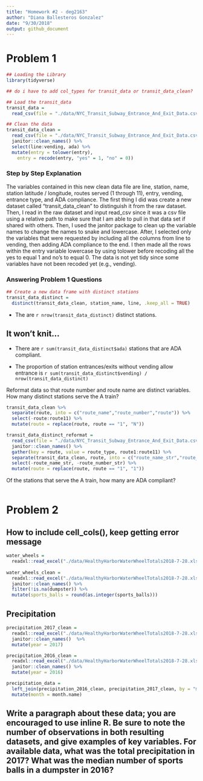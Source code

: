 ```yaml
---
title: "Homework #2 - deg2163"
author: "Diana Ballesteros Gonzalez"
date: "9/30/2018"
output: github_document
---
```


# **Problem 1**
```r
## Loading the Library
library(tidyverse)
```

```r
## do i have to add col_types for transit_data or transit_data_clean?

## Load the transit_data
transit_data = 
  read_csv(file = "./data/NYC_Transit_Subway_Entrance_And_Exit_Data.csv")

## Clean the data 
transit_data_clean = 
  read_csv(file = "./data/NYC_Transit_Subway_Entrance_And_Exit_Data.csv") %>% 
  janitor::clean_names() %>% 
  select(line:vending, ada) %>% 
  mutate(entry = tolower(entry),
    entry = recode(entry, "yes" = 1, "no" = 0))
```

### Step by Step Explanation
The variables contained in this new clean data file are line, station, name, station latitude / longitude, routes served (1 through 11), entry, vending, entrance type, and ADA compliance. The first thing I did was create a new dataset called "transit_data_clean" to distinguish it from the raw dataset. Then, I read in the raw dataset and input read_csv since it was a csv file using a relative path to make sure that I am able to pull in that data set if shared with others. Then, I used the janitor package to clean up the variable names to change the names to snake and lowercase. After, I selected only the variables that were requested by including all the columns from line to vending, then adding ADA compliance to the end. I then made all the rows within the entry variable lowercase by using tolower before recoding all the yes to equal 1 and no's to equal 0. The data is not yet tidy since some variables have not been recoded yet (e.g., vending).

### Answering Problem 1 Questions
```r
## Create a new data frame with distinct stations 
transit_data_distinct = 
  distinct(transit_data_clean, station_name, line, .keep_all = TRUE)
```
* The are `r nrow(transit_data_distinct)` distinct stations. 

## It won't knit...
* There are `r sum(transit_data_distinct$ada)` stations that are ADA compliant.

* The proportion of station entrances/exits without vending allow entrance is 
`r sum(transit_data_distinct$vending) / nrow(transit_data_distinct)`

Reformat data so that route number and route name are distinct variables. How many distinct stations serve the A train? 

```r
transit_data_clean %>% 
  separate(route, into = c("route_name","route_number","route")) %>% 
  select(-route:route11) %>% 
  mutate(route = replace(route, route == "1", "N"))

transit_data_distinct_reformat = 
  read_csv(file = "./data/NYC_Transit_Subway_Entrance_And_Exit_Data.csv") %>% 
  janitor::clean_names() %>% 
  gather(key = route, value = route_type, route1:route11) %>%
  separate(transit_data_clean, route, into = c("route_name_str","route_number_str","route"), sep = 5) %>% 
  select(-route_name_str, -route_number_str) %>% 
  mutate(route = replace(route, route == "1", "1"))

```

Of the stations that serve the A train, how many are ADA compliant?
```r

  

```


# **Problem 2**
## How to include cell_cols(), keep getting error message 
```r
water_wheels = 
  readxl::read_excel("./data/HealthyHarborWaterWheelTotals2018-7-28.xlsx", sheet = 1, range = cell_cols("A:N"))
  
water_wheels_clean = 
  readxl::read_excel("./data/HealthyHarborWaterWheelTotals2018-7-28.xlsx", range = "A2:N336") %>% 
  janitor::clean_names() %>% 
  filter(!is.na(dumpster)) %>% 
  mutate(sports_balls = round(as.integer(sports_balls)))
```


## Precipitation 
```r
precipitation_2017_clean = 
  readxl::read_excel("./data/HealthyHarborWaterWheelTotals2018-7-28.xlsx", sheet = 4, range = "A2:B14") %>% 
  janitor::clean_names()  %>% 
  mutate(year = 2017)

precipitation_2016_clean = 
  readxl::read_excel("./data/HealthyHarborWaterWheelTotals2018-7-28.xlsx", sheet = 5, range = "A2:B14") %>% 
  janitor::clean_names() %>% 
  mutate(year = 2016)

precipitation_data = 
  left_join(precipitation_2016_clean, precipitation_2017_clean, by = "month") %>% 
  mutate(month = month.name)
```

## Write a paragraph about these data; you are encouraged to use inline R. Be sure to note the number of observations in both resulting datasets, and give examples of key variables. For available data, what was the total precipitation in 2017? What was the median number of sports balls in a dumpster in 2016?


